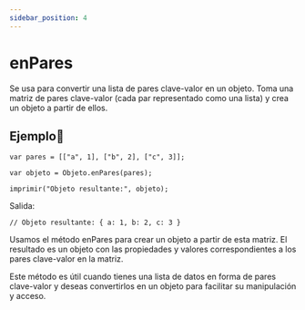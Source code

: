 ```yaml
---
sidebar_position: 4
---
```



# enPares

Se usa para convertir una lista de pares clave-valor en un objeto. Toma una matriz de pares clave-valor (cada par representado como una lista) y crea un objeto a partir de ellos.


## Ejemplo📝

```dummy
var pares = [["a", 1], ["b", 2], ["c", 3]];

var objeto = Objeto.enPares(pares);

imprimir("Objeto resultante:", objeto);
```
Salida:

```dummy
// Objeto resultante: { a: 1, b: 2, c: 3 }
```
Usamos el método enPares para crear un objeto a partir de esta matriz. El resultado es un objeto con las propiedades y valores correspondientes a los pares clave-valor en la matriz.

Este método es útil cuando tienes una lista de datos en forma de pares clave-valor y deseas convertirlos en un objeto para facilitar su manipulación y acceso.